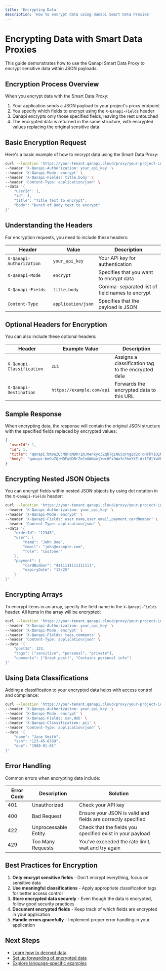 ```yaml
---
title: 'Encrypting Data'
description: 'How to encrypt data using Qanapi Smart Data Proxies'
---
```


# Encrypting Data with Smart Data Proxies

This guide demonstrates how to use the Qanapi Smart Data Proxy to encrypt sensitive data within JSON payloads.

## Encryption Process Overview

When you encrypt data with the Smart Data Proxy:

1. Your application sends a JSON payload to your project's proxy endpoint
2. You specify which fields to encrypt using the `X-Qanapi-Fields` header
3. Qanapi encrypts only those specified fields, leaving the rest untouched
4. The encrypted data is returned in the same structure, with encrypted values replacing the original sensitive data

## Basic Encryption Request

Here's a basic example of how to encrypt data using the Smart Data Proxy:

```bash
curl --location 'https://your-tenant.qanapi.cloud/proxy/your-project-id' \
--header 'X-Qanapi-Authorization: your_api_key' \
--header 'X-Qanapi-Mode: encrypt' \
--header 'X-Qanapi-Fields: title,body' \
--header 'Content-Type: application/json' \
--data '{
    "userId": 1,
    "id": 1,
    "title": "Title text to encrypt",
    "body": "Bunch of Body text to encrypt"
}'
```

## Understanding the Headers

For encryption requests, you need to include these headers:

| Header | Value | Description |
|--------|-------|-------------|
| `X-Qanapi-Authorization` | `your_api_key` | Your API key for authentication |
| `X-Qanapi-Mode` | `encrypt` | Specifies that you want to encrypt data |
| `X-Qanapi-Fields` | `title,body` | Comma-separated list of field names to encrypt |
| `Content-Type` | `application/json` | Specifies that the payload is JSON |

## Optional Headers for Encryption

You can also include these optional headers:

| Header | Example Value | Description |
|--------|---------------|-------------|
| `X-Qanapi-Classification` | `cui` | Assigns a classification tag to the encrypted data |
| `X-Qanapi-Destination` | `https://example.com/api` | Forwards the encrypted data to this URL |

## Sample Response

When encrypting data, the response will contain the original JSON structure with the specified fields replaced by encrypted values:

```json
{
  "userId": 1,
  "id": 1,
  "title": "qanapi:bm9uZQ:MDFqNDRrZmJmenkyc3ZqbTg1NG5qYng2d2c:dHFkY1Q1MW81Y1hLcTRCdkxibG1DK3NoMnF0ZFE3OFVIa3REbFZwVGpmQT0:$",
  "body": "qanapi:bm9uZQ:MDFqNDRrZmJnOWN4ejYwcHFxOWo3c3huYXE:dzlTdlYwVkNVK0xmVXUwM2JLT2xGQi9rbHF4R1l0MWxCZlR5QlNqeHpZUT0:$"
}
```

## Encrypting Nested JSON Objects

You can encrypt fields within nested JSON objects by using dot notation in the `X-Qanapi-Fields` header:

```bash
curl --location 'https://your-tenant.qanapi.cloud/proxy/your-project-id' \
--header 'X-Qanapi-Authorization: your_api_key' \
--header 'X-Qanapi-Mode: encrypt' \
--header 'X-Qanapi-Fields: user.name,user.email,payment.cardNumber' \
--header 'Content-Type: application/json' \
--data '{
    "orderId": "12345",
    "user": {
        "name": "John Doe",
        "email": "john@example.com",
        "role": "customer"
    },
    "payment": {
        "cardNumber": "4111111111111111",
        "expiryDate": "12/25"
    }
}'
```

## Encrypting Arrays

To encrypt items in an array, specify the field name in the `X-Qanapi-Fields` header. All items in the array will be encrypted:

```bash
curl --location 'https://your-tenant.qanapi.cloud/proxy/your-project-id' \
--header 'X-Qanapi-Authorization: your_api_key' \
--header 'X-Qanapi-Mode: encrypt' \
--header 'X-Qanapi-Fields: tags,comments' \
--header 'Content-Type: application/json' \
--data '{
    "postId": 123,
    "tags": ["sensitive", "personal", "private"],
    "comments": ["Great post!", "Contains personal info"]
}'
```

## Using Data Classifications

Adding a classification to your encrypted data helps with access control and compliance:

```bash
curl --location 'https://your-tenant.qanapi.cloud/proxy/your-project-id' \
--header 'X-Qanapi-Authorization: your_api_key' \
--header 'X-Qanapi-Mode: encrypt' \
--header 'X-Qanapi-Fields: ssn,dob' \
--header 'X-Qanapi-Classification: pii' \
--header 'Content-Type: application/json' \
--data '{
    "name": "Jane Smith",
    "ssn": "123-45-6789",
    "dob": "1980-01-01"
}'
```

## Error Handling

Common errors when encrypting data include:

| Error Code | Description | Solution |
|------------|-------------|----------|
| 401 | Unauthorized | Check your API key |
| 400 | Bad Request | Ensure your JSON is valid and fields are correctly specified |
| 422 | Unprocessable Entity | Check that the fields you specified exist in your payload |
| 429 | Too Many Requests | You've exceeded the rate limit, wait and try again |

## Best Practices for Encryption

1. **Only encrypt sensitive fields** - Don't encrypt everything, focus on sensitive data
2. **Use meaningful classifications** - Apply appropriate classification tags for better access control
3. **Store encrypted data securely** - Even though the data is encrypted, follow good security practices
4. **Document encrypted fields** - Keep track of which fields are encrypted in your application
5. **Handle errors gracefully** - Implement proper error handling in your application

## Next Steps

- [Learn how to decrypt data](/api/data-proxies/decryption)
- [Set up forwarding of encrypted data](/api/data-proxies/forwarding)
- [Explore language-specific examples](/api/examples/curl)
